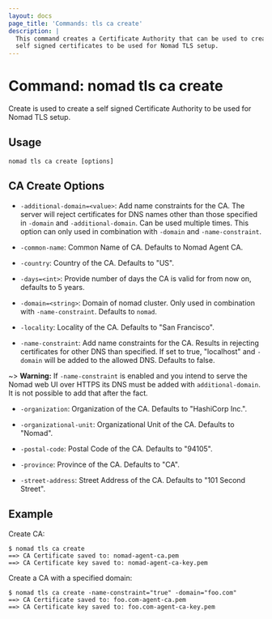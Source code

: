 ```yaml
---
layout: docs
page_title: 'Commands: tls ca create'
description: |
  This command creates a Certificate Authority that can be used to create
  self signed certificates to be used for Nomad TLS setup.
---
```


# Command: nomad tls ca create

Create is used to create a self signed Certificate Authority to be used for
Nomad TLS setup.

## Usage

```plaintext
nomad tls ca create [options]
```

## CA Create Options

- `-additional-domain=<value>`: Add name constraints for the CA. The server will
  reject certificates for DNS names other than those specified in `-domain` and
  `-additional-domain`. Can be used multiple times. This option can only used in
  combination with `-domain` and `-name-constraint`.

- `-common-name`: Common Name of CA. Defaults to Nomad Agent CA.

- `-country`: Country of the CA. Defaults to "US".

- `-days=<int>`: Provide number of days the CA is valid for from now on,
  defaults to 5 years.

- `-domain=<string>`: Domain of nomad cluster. Only used in combination with
  `-name-constraint`. Defaults to `nomad`.

- `-locality`: Locality of the CA. Defaults to "San Francisco".

- `-name-constraint`: Add name constraints for the CA. Results in rejecting
  certificates for other DNS than specified. If set to true, "localhost" and
  `-domain` will be added to the allowed DNS. Defaults to false.

~> **Warning:** If `-name-constraint` is enabled and you intend to serve the
  Nomad web UI over HTTPS its DNS must be added with `additional-domain`. It is
  not possible to add that after the fact.

- `-organization`: Organization of the CA. Defaults to "HashiCorp Inc.".

- `-organizational-unit`: Organizational Unit of the CA. Defaults to "Nomad".

- `-postal-code`: Postal Code of the CA. Defaults to "94105".

- `-province`: Province of the CA. Defaults to "CA".

- `-street-address`: Street Address of the CA. Defaults to "101 Second Street".

## Example

Create CA:

```shell-session
$ nomad tls ca create
==> CA Certificate saved to: nomad-agent-ca.pem
==> CA Certificate key saved to: nomad-agent-ca-key.pem
```

Create a CA with a specified domain:

```shell-session
$ nomad tls ca create -name-constraint="true" -domain="foo.com"
==> CA Certificate saved to: foo.com-agent-ca.pem
==> CA Certificate key saved to: foo.com-agent-ca-key.pem
```
